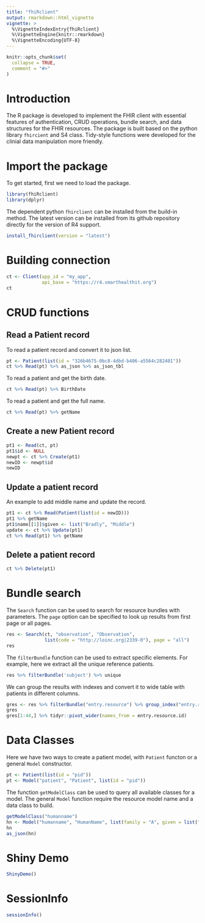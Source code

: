 ```yaml
---
title: "fhiRclient"
output: rmarkdown::html_vignette
vignette: >
  %\VignetteIndexEntry{fhiRclient}
  %\VignetteEngine{knitr::rmarkdown}
  %\VignetteEncoding{UTF-8}
---
```


```r
knitr::opts_chunk$set(
  collapse = TRUE,
  comment = "#>"
)
```

# Introduction
The R package is developed to implement the FHIR client with essential features of authentication, CRUD operations, bundle search, and data structures for the FHIR resources. The package is built based on the python library `fhircient` and S4 class. Tidy-style functions were developed for the clinial data manipulation more friendly.

# Import the package
To get started, first we need to load the package.
```r
library(fhiRclient)
library(dplyr)
```

The dependent python `fhirclient` can be installed from the build-in method. The latest version can be installed from its github repository directly for the version of R4 support.
```r
install_fhirclient(version = "latest")
```

# Building connection
```r
ct <- Client(app_id = "my_app",
             api_base = "https://r4.smarthealthit.org")
ct
```

# CRUD functions
## Read a Patient record
To read a patient record and convert it to json list.
```r
pt <- Patient(list(id = "326b4675-0bc8-4dbd-b406-a5564c282401"))
ct %>% Read(pt) %>% as_json %>% as_json_tbl
```

To read a patient and get the birth date.
```r
ct %>% Read(pt) %>% BirthDate
```

To read a patient and get the full name.
```r
ct %>% Read(pt) %>% getName
```

## Create a new Patient record
```r
pt1 <- Read(ct, pt)
pt1$id <- NULL
newpt <- ct %>% Create(pt1)
newID <- newpt$id
newID
```

## Update a patient record
An example to add middle name and update the record.
```r
pt1 <- ct %>% Read(Patient(list(id = newID)))
pt1 %>% getName
pt1$name[[1]]$given <- list("Bradly", "Middle")
update <- ct %>% Update(pt1)
ct %>% Read(pt1) %>% getName
```

## Delete a patient record
```r
ct %>% Delete(pt1)
```

# Bundle search
The `Search` function can be used to search for resource bundles with parameters. The `page` option can be specified to look up results from first page or all pages.
```r
res <- Search(ct, "observation", "Observation",
              list(code = "http://loinc.org|2339-0"), page = "all")
res
```

The `filterBundle` function can be used to extract specific elements. For example, here we extract all the unique reference patients.
```r
res %>% filterBundle('subject') %>% unique
```

We can group the results with indexes and convert it to wide table with patients in different columns.
```r
gres <- res %>% filterBundle("entry.resource") %>% group_index("entry.resource.id")
gres
gres[1:44,] %>% tidyr::pivot_wider(names_from = entry.resource.id)
```

# Data Classes
Here we have two ways to create a patient model, with `Patient` functon or a general `Model` constructor. 
```r
pt <- Patient(list(id = "pid"))
pt <- Model("patient", "Patient", list(id = "pid"))
```

The function `getModelClass` can be used to query all available classes for a model. The general `Model` function require the resource model name and a data class to build.
```r
getModelClass("humanname")
hn <- Model("humanname", "HumanName", list(family = "A", given = list("B", "C")))
hn
as_json(hn)
```

# Shiny Demo
```r
ShinyDemo()
```

# SessionInfo
```r
sessionInfo()
```
